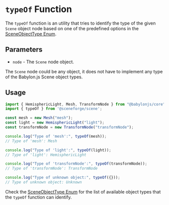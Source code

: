 
<Meta title="@sceneforge|scene/Object/typeOf" />

# `typeOf` Function

The `typeOf` function is an utility that tries to identify the type of the
given `Scene` object node based on one of the predefined options in the
[SceneObjectType Enum](?path=/docs/sceneforge-scene-types-sceneobjecttype--documentation).

## Parameters

- `node` - The `Scene` node object.

The `Scene` node could be any object, it does not have to implement any type
of the Babylon.js Scene object types.

## Usage

```typescript
import { HemisphericLight, Mesh, TransformNode } from "@babylonjs/core";
import { typeOf } from '@sceneforge/scene';

const mesh = new Mesh("mesh");
const light = new HemisphericLight("light");
const transformNode = new TransformNode("transformNode");

console.log("Type of 'mesh':", typeOf(mesh));
// Type of 'mesh': Mesh

console.log("Type of 'light':", typeOf(light));
// Type of 'light': HemisphericLight

console.log("Type of 'transformNode':", typeOf(transformNode));
// Type of 'transformNode': TransformNode

console.log("Type of unknown object:", typeOf({}));
// Type of unknown object: Unknown
```

Check the [SceneObjectType Enum](?path=/docs/sceneforge-scene-types-sceneobjecttype--documentation)
for the list of available object types that the `typeOf` function can identify.
